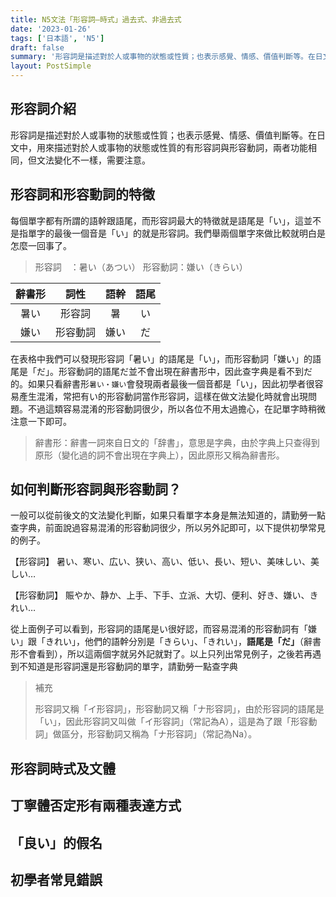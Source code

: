 ```yaml
---
title: N5文法「形容詞—時式」過去式、非過去式
date: '2023-01-26'
tags: ['日本語', 'N5']
draft: false
summary: '形容詞是描述對於人或事物的狀態或性質；也表示感覺、情感、價值判斷等。在日文中，用來描述對於人或事物的狀態或性質的有形容詞與形容動詞，兩者功能相同，但文法變化不一樣，需要注意。'
layout: PostSimple
---
```


<TOCInline toc={props.toc} asDisclosure />

## 形容詞介紹
形容詞是描述對於人或事物的狀態或性質；也表示感覺、情感、價值判斷等。在日文中，用來描述對於人或事物的狀態或性質的有形容詞與形容動詞，兩者功能相同，但文法變化不一樣，需要注意。

## 形容詞和形容動詞的特徵
每個單字都有所謂的語幹跟語尾，而形容詞最大的特徵就是語尾是「い」，這並不是指單字的最後一個音是「い」的就是形容詞。我們舉兩個單字來做比較就明白是怎麼一回事了。
> 形容詞　：暑い（あつい）
> 形容動詞：嫌い（きらい）

| 辭書形 |   詞性   | 語幹  | 語尾  |
| :----: | :------: | :---: | :---: |
|  暑い  |  形容詞  |  暑   |  い   |
|  嫌い  | 形容動詞 | 嫌い  |  だ   |

在表格中我們可以發現形容詞「暑い」的語尾是「い」，而形容動詞「嫌い」的語尾是「だ」。形容動詞的語尾だ並不會出現在辭書形中，因此查字典是看不到だ的。如果只看辭書形`暑い・嫌い`會發現兩者最後一個音都是「い」，因此初學者很容易產生混淆，常把有い的形容動詞當作形容詞，這樣在做文法變化時就會出現問題。不過這類容易混淆的形容動詞很少，所以各位不用太過擔心，在記單字時稍微注意一下即可。
> 辭書形：辭書一詞來自日文的「辞書」，意思是字典，由於字典上只查得到原形（變化過的詞不會出現在字典上），因此原形又稱為辭書形。

## 如何判斷形容詞與形容動詞？
一般可以從前後文的文法變化判斷，如果只看單字本身是無法知道的，請勤勞一點查字典，前面說過容易混淆的形容動詞很少，所以另外記即可，以下提供初學常見的例子。

【形容詞】
暑い、寒い、広い、狭い、高い、低い、長い、短い、美味しい、美しい…

【形容動詞】
賑やか、静か、上手、下手、立派、大切、便利、好き、嫌い、きれい…

從上面例子可以看到，形容詞的語尾是い很好認，而容易混淆的形容動詞有「嫌い」跟「きれい」，他們的語幹分別是「きらい」、「きれい」，**語尾是「だ」**（辭書形不會看到），所以這兩個字就另外記就對了。以上只列出常見例子，之後若再遇到不知道是形容詞還是形容動詞的單字，請勤勞一點查字典
> 補充
> 
> 形容詞又稱「イ形容詞」，形容動詞又稱「ナ形容詞」，由於形容詞的語尾是「い」，因此形容詞又叫做「イ形容詞」（常記為A），這是為了跟「形容動詞」做區分，形容動詞又稱為「ナ形容詞」（常記為Na）。

## 形容詞時式及文體

## 丁寧體否定形有兩種表達方式

## 「良い」的假名

## 初學者常見錯誤